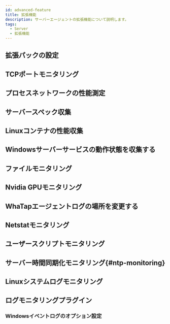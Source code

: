 ```yaml
---
id: advanced-feature
title: 拡張機能
description: サーバーエージェントの拡張機能について説明します。
tags:
  - Server
  - 拡張機能
---
```



## 拡張パックの設定


<Serveradfexp />

## TCPポートモニタリング


<Serveradftcpport />

## プロセスネットワークの性能測定


<Serveradfpnpc />

## サーバースペック収集


<Serveradfcollectspec />

## Linuxコンテナの性能収集


<Serveradfcollectlcp />

## Windowsサーバーサービスの動作状態を収集する


<Serveradfcollectwss />

## ファイルモニタリング


<Serveradffilecheck />

## Nvidia GPUモニタリング


<Serveradfnvidia />

## WhaTapエージェントログの場所を変更する


<Serveradfagentlogch />

## Netstatモニタリング


<Serveradfnetstat />

## ユーザースクリプトモニタリング


<Serveradfuserscript />

## サーバー時間同期化モニタリング{#ntp-monitoring}


<Serveradfntp />

## Linuxシステムログモニタリング


<Serveradflinuxsystemlog />

## ログモニタリングプラグイン


<Serveradflogplugin />

### Windowsイベントログのオプション設定


<Logserverwindowsevent />
